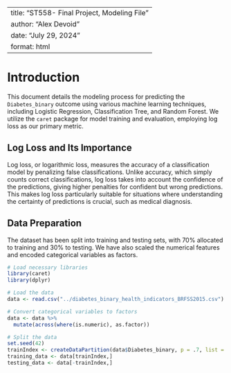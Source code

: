 
---
title: "ST558- Final Project, Modeling File"
author: "Alex Devoid"
date: "July 29, 2024"
format: html
---
  
# Introduction
  
This document details the modeling process for predicting the `Diabetes_binary` outcome using various machine learning techniques, including Logistic Regression, Classification Tree, and Random Forest. We utilize the `caret` package for model training and evaluation, employing log loss as our primary metric.

## Log Loss and Its Importance

Log loss, or logarithmic loss, measures the accuracy of a classification model by penalizing false classifications. Unlike accuracy, which simply counts correct classifications, log loss takes into account the confidence of the predictions, giving higher penalties for confident but wrong predictions. This makes log loss particularly suitable for situations where understanding the certainty of predictions is crucial, such as medical diagnosis.

## Data Preparation

The dataset has been split into training and testing sets, with 70% allocated to training and 30% to testing. We have also scaled the numerical features and encoded categorical variables as factors.

```r
# Load necessary libraries
library(caret)
library(dplyr)

# Load the data
data <- read.csv("../diabetes_binary_health_indicators_BRFSS2015.csv")

# Convert categorical variables to factors
data <- data %>%
  mutate(across(where(is.numeric), as.factor))

# Split the data
set.seed(42)
trainIndex <- createDataPartition(data$Diabetes_binary, p = .7, list = FALSE)
training_data <- data[trainIndex,]
testing_data <- data[-trainIndex,]
```
